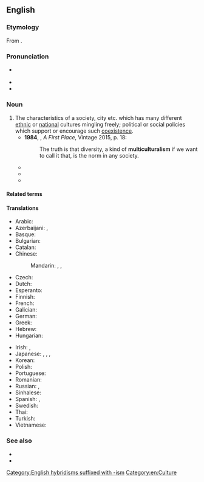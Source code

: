 ==English==
{{was wotd|2011|April|24}}
{{wikipedia}}

===Etymology===
From {{af|en|multicultural|-ism}}.

===Pronunciation===
* {{a|UK}} {{IPA|en|/ˌmʌltɪˈkʌltʃəɹəˌlɪz(ə)m/}}
* {{audio|en|en-au-multiculturalism.ogg|Audio (AU)}}
* {{audio|en|en-us-multiculturalism.ogg|Audio (Mid-Atlantic)}}

===Noun===
{{en-noun|~}}

# The characteristics of a society, city etc. which has many different [[ethnic]] or [[national]] cultures mingling freely; political or social policies which support or encourage such [[coexistence]]. {{defdate|from 20th c.}}
#*'''1984''', {{w|David Malouf}}, ''A First Place'', Vintage 2015, p. 18:
#*:The truth is that diversity, a kind of '''multiculturalism''' if we want to call it that, is the norm in any society.
#* {{quote-journal|en|date=8 April 1991|author=Barbara Ehrenreich|magazine=Time|passage=Something had to replace the threat of communism, and at last a workable substitute is at hand. "'''Multiculturalism'''," as the new menace is known, has been denounced in the media recently as the new McCarthyism, the new fundamentalism, even the new totalitarianism – take your choice.|title=Essay: Teach Diversity – with a Smile}}
#* {{quote-journal|en|date=3 August 2005|author=David Davis MP|work=Daily Telegraph|passage=Britain has pursued a policy of '''multiculturalism''' - allowing people of different cultures to settle without expecting them to integrate into society.}}
#* {{quote-journal|en|date=7 April 2011|title=On a mat and a prayer|magazine=The Economist|passage=Earlier this year he said '''multiculturalism''' had “failed”, that immigrants needed to “melt” into French society, and that “we do not want ostentatious prayers in the street in France.”}}

====Related terms====
{{col3|en
|multicultural
|multiculturally
|multicultured
}}

====Translations====
{{trans-top|societal idea}}
* Arabic: {{t|ar|اَلتَّعَدُّدِيَّةُ اَلثَّقَافِيَّة|f}}
* Azerbaijani: {{t|az|çoxmədəniyyətlilik}}, {{t|az|multikulturalizm}}
* Basque: {{t|eu|kultura-aniztasun}}
* Bulgarian: {{t|bg|мултикултурали́зъм|m}}
* Catalan: {{t+|ca|multiculturalisme|m}}
* Chinese:
*: Mandarin: {{t|cmn|多元文化|tr=duōyuán wénhuà|sc=Hani}}, {{t|cmn|多元文化主義}}, {{t|cmn|多元文化主义|tr=duōyuánwénhuàzhǔyì}}
* Czech: {{t|cs|multikulturalismus|m}}
* Dutch: {{t|nl|multiculturalisme|n}}
* Esperanto: {{t|eo|multkulturismo}}
* Finnish: {{t+|fi|monikulttuurisuus}}
* French: {{t+|fr|multiculturalisme|m}}
* Galician: {{t|gl|multiculturalismo|m}}
* German: {{t+|de|Multikulturalismus|m}}
* Greek: {{t+|el|πολυπολιτισμικότητα|f}}
* Hebrew: {{t|he|רב-תרבותיות}}
* Hungarian: {{t|hu|multikulturalizmus}}
{{trans-mid}}
* Irish: {{t|ga|ilchultúrachas|m}}, {{t|ga|ilchultúrthacht|f}}
* Japanese: {{t|ja|多元文化論|tr=たげんぶんかろん, tagen-bunka-ron}}, {{t|ja|多文化|tr=たぶんか, ta-bunka}}, {{t+|ja|多文化主義|tr=たぶんかしゅぎ, tabunkashugi}}, {{t|ja|マルチカルチュラリズム|tr=maruchikaruchurarizumu}}
* Korean: {{t|ko|다문화주의}}
* Polish: {{t+|pl|wielokulturowość|f}}
* Portuguese: {{t|pt|multiculturalismo|m}}
* Romanian: {{t|ro|multiculturalism}}
* Russian: {{t+|ru|многокульту́рность|f}}, {{t+|ru|мультикультурали́зм|m}}
* Sinhalese: {{t-needed|si}}
* Spanish: {{t|es|multiculturalismo|m}}, {{t|es|pluriculturalismo|m}}
* Swedish: {{t|sv|multikulturalism|c}}
* Thai: {{t-needed|th}}
* Turkish: {{t|tr|çokkültürlülük}}
* Vietnamese: {{t|vi|chủ nghĩa đa văn hóa}}
{{trans-bottom}}

===See also===
* {{l|en|cosmopolitan}}
* {{l|en|culturism}}

[[Category:English hybridisms suffixed with -ism]]
[[Category:en:Culture]]